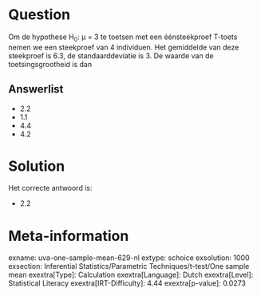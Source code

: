Question
========

Om de hypothese H~0~: μ = 3 te toetsen met een éénsteekproef T-toets
nemen we een steekproef van 4 individuen. Het gemiddelde van deze
steekproef is 6.3, de standaarddeviatie is 3. De waarde van de
toetsingsgrootheid is dan

Answerlist
----------

* 2.2
* 1.1
* 4.4
* 4.2

Solution
========

Het correcte antwoord is: 

* 2.2

Meta-information
================
exname: uva-one-sample-mean-629-nl
extype: schoice
exsolution: 1000
exsection: Inferential Statistics/Parametric Techniques/t-test/One sample mean
exextra[Type]: Calculation
exextra[Language]: Dutch
exextra[Level]: Statistical Literacy
exextra[IRT-Difficulty]: 4.44
exextra[p-value]: 0.0273
